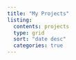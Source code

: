 ```yaml
---
title: "My Projects"
listing: 
  contents: projects
  type: grid
  sort: "date desc" 
  categories: true 
---
```

